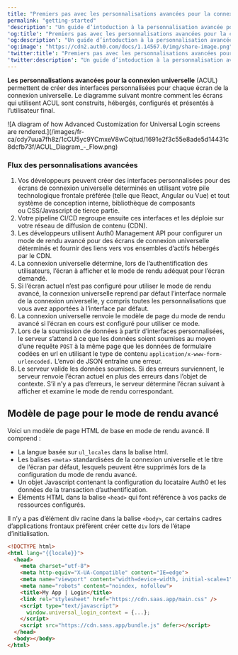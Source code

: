 ```yaml
---
title: "Premiers pas avec les personnalisations avancées pour la connexion universelle"
permalink: "getting-started"
'description': "Un guide d’intoduction à la personnalisation avancée pour la connexion universelle"
'og:title': "Premiers pas avec les personnalisations avancées pour la connexion universelle"
'og:description': "Un guide d’intoduction à la personnalisation avancée pour la connexion universelle"
'og:image': "https://cdn2.auth0.com/docs/1.14567.0/img/share-image.png"
'twitter:title': "Premiers pas avec les personnalisations avancées pour la connexion universelle"
'twitter:description': "Un guide d’intoduction à la personnalisation avancée pour la connexion universelle"
---
```


**Les personnalisations avancées pour la connexion universelle** (ACUL) permettent de créer des interfaces personnalisées pour chaque écran de la connexion universelle. Le diagramme suivant montre comment les écrans qui utilisent ACUL sont construits, hébergés, configurés et présentés à l’utilisateur final.

<Frame>![A diagram of how Advanced Customization for Universal Login screens are rendered.](/images/fr-ca/cdy7uua7fh8z/1cCU5yc9YCmxeV8wCojtud/1691e2f3c55e8ade5d14431c8dcfb73f/ACUL_Diagram_-_Flow.png)</Frame>

### Flux des personnalisations avancées

1. Vos développeurs peuvent créer des interfaces personnalisées pour des écrans de connexion universelle déterminés en utilisant votre pile technologique frontale préférée (telle que React, Angular ou Vue) et tout système de conception interne, bibliothèque de composants ou CSS/Javascript de tierce partie.
2. Votre pipeline CI/CD regroupe ensuite ces interfaces et les déploie sur votre réseau de diffusion de contenu (CDN).
3. Les développeurs utilisent Auth0 Management API pour configurer un mode de rendu avancé pour des écrans de connexion universelle déterminés et fournir des liens vers vos ensembles d’actifs hébergés par le CDN.
4. La connexion universelle détermine, lors de l’authentification des utilisateurs, l’écran à afficher et le mode de rendu adéquat pour l’écran demandé.
5. Si l’écran actuel n’est pas configuré pour utiliser le mode de rendu avancé, la connexion universelle reprend par défaut l’interface normale de la connexion universelle, y compris toutes les personnalisations que vous avez apportées à l’interface par défaut.
6. La connexion universelle renvoie le modèle de page du mode de rendu avancé si l’écran en cours est configuré pour utiliser ce mode.
7. Lors de la soumission de données à partir d’interfaces personnalisées, le serveur s’attend à ce que les données soient soumises au moyen d’une requête `POST` à la même page que les données de formulaire codées en url en utilisant le type de contenu `application/x-www-form-urlencoded.` L’envoi de JSON entraîne une erreur.
8. Le serveur valide les données soumises. Si des erreurs surviennent, le serveur renvoie l’écran actuel en plus des erreurs dans l’objet de contexte. S’il n’y a pas d’erreurs, le serveur détermine l’écran suivant à afficher et examine le mode de rendu correspondant.

## Modèle de page pour le mode de rendu avancé

Voici un modèle de page HTML de base en mode de rendu avancé. Il comprend :

* La langue basée sur `ul_locales` dans la balise html.
* Les balises `<meta>` standardisées de la connexion universelle et le titre de l’écran par défaut, lesquels peuvent être supprimés lors de la configuration du mode de rendu avancé.
* Un objet Javascript contenant la configuration du locataire Auth0 et les données de la transaction d’authentification.
* Éléments HTML dans la balise `<head>` qui font référence à vos packs de ressources configurés.

<Callout icon="file-lines" color="#0EA5E9" iconType="regular">

Il n’y a pas d’élément div racine dans la balise `<body>`, car certains cadres d’applications frontaux préfèrent créer cette `div` lors de l’étape d’initialisation.

</Callout>

```html lines
<!DOCTYPE html>
<html lang="{{locale}}">
  <head>
    <meta charset="utf-8">
    <meta http-equiv="X-UA-Compatible" content="IE=edge">
    <meta name="viewport" content="width=device-width, initial-scale=1">
    <meta name="robots" content="noindex, nofollow">
    <title>My App | Login</title>
    <link rel="stylesheet" href="https://cdn.saas.app/main.css" />
    <script type="text/javascript">
      window.universal_login_context = {...};
    </script>
    <script src="https://cdn.sass.app/bundle.js" defer></script>
  </head>
  <body></body>
</html>
```

